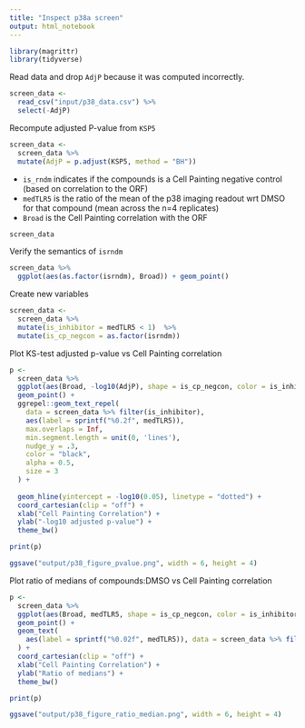 ```yaml
---
title: "Inspect p38a screen"
output: html_notebook
---
```


```r
library(magrittr)
library(tidyverse)
```


Read data and drop `AdjP` because it was computed incorrectly.

```r
screen_data <- 
  read_csv("input/p38_data.csv") %>%
  select(-AdjP)
```
Recompute adjusted P-value from `KSP5`

```r
screen_data <-
  screen_data %>%
  mutate(AdjP = p.adjust(KSP5, method = "BH"))
```


- `is_rndm` indicates if the compounds is a Cell Painting negative control (based on correlation to the ORF)
- `medTLR5` is the ratio of the mean of the p38 imaging readout wrt DMSO for that compound (mean across the n=4 replicates)
- `Broad` is the Cell Painting correlation with the ORF 

```r
screen_data
```
Verify the semantics of `isrndm`

```r
screen_data %>%
  ggplot(aes(as.factor(isrndm), Broad)) + geom_point()
```
Create new variables

```r
screen_data <- 
  screen_data %>% 
  mutate(is_inhibitor = medTLR5 < 1)  %>%
  mutate(is_cp_negcon = as.factor(isrndm))
```

Plot KS-test adjusted p-value vs Cell Painting correlation

```r
p <-
  screen_data %>%
  ggplot(aes(Broad, -log10(AdjP), shape = is_cp_negcon, color = is_inhibitor)) +
  geom_point() +
  ggrepel::geom_text_repel(
    data = screen_data %>% filter(is_inhibitor),
    aes(label = sprintf("%0.2f", medTLR5)),
    max.overlaps = Inf,
    min.segment.length = unit(0, 'lines'),
    nudge_y = .3,
    color = "black",
    alpha = 0.5,
    size = 3
  ) +
  
  geom_hline(yintercept = -log10(0.05), linetype = "dotted") +
  coord_cartesian(clip = "off") +
  xlab("Cell Painting Correlation") +
  ylab("-log10 adjusted p-value") +
  theme_bw()

print(p)

ggsave("output/p38_figure_pvalue.png", width = 6, height = 4)
```

Plot ratio of medians of compounds:DMSO vs Cell Painting correlation

```r
p <- 
  screen_data %>%
  ggplot(aes(Broad, medTLR5, shape = is_cp_negcon, color = is_inhibitor)) + 
  geom_point() + 
  geom_text(
    aes(label = sprintf("%0.02f", medTLR5)), data = screen_data %>% filter(is_inhibitor)
  ) +
  coord_cartesian(clip = "off") +
  xlab("Cell Painting Correlation") +
  ylab("Ratio of medians") + 
  theme_bw()

print(p)

ggsave("output/p38_figure_ratio_median.png", width = 6, height = 4)
```

